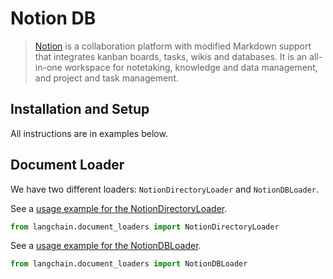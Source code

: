 # Notion DB

>[Notion](https://www.notion.so/) is a collaboration platform with modified Markdown support that integrates kanban 
> boards, tasks, wikis and databases. It is an all-in-one workspace for notetaking, knowledge and data management, 
> and project and task management.

## Installation and Setup

All instructions are in examples below.

## Document Loader

We have two different loaders: `NotionDirectoryLoader` and `NotionDBLoader`.

See a [usage example for the NotionDirectoryLoader](/docs/modules/data_io/document_loaders/integrations/notion.ipynb).


```python
from langchain.document_loaders import NotionDirectoryLoader
```

See a [usage example for the NotionDBLoader](/docs/modules/data_io/document_loaders/integrations/notiondb.ipynb).


```python
from langchain.document_loaders import NotionDBLoader
```
